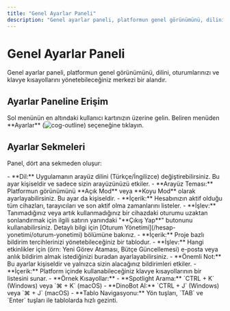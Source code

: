```yaml
---
title: "Genel Ayarlar Paneli"
description: "Genel ayarlar paneli, platformun genel görünümünü, dilini, oturumlarınızı ve klavye kısayollarını yönetebileceğiniz merkezi bir alandır."
---
```


# Genel Ayarlar Paneli

Genel ayarlar paneli, platformun genel görünümünü, dilini, oturumlarınızı ve klavye kısayollarını yönetebileceğiniz merkezi bir alandır.

## Ayarlar Paneline Erişim

<Steps>
  <Step title="Kullanıcı Kartına Gidin">
    Sol menünün en altındaki kullanıcı kartınızın üzerine gelin.
  </Step>
  <Step title="Ayarlar'ı Seçin">
    Beliren menüden **Ayarlar** (<img src="/icons/cog-outline.svg" alt="cog-outline" className="inline align-middle dark:invert" style={{width: '16px', height: '16px', margin: 0}} />) seçeneğine tıklayın.
  </Step>
</Steps>

## Ayarlar Sekmeleri

Panel, dört ana sekmeden oluşur:

<AccordionGroup>
  <Accordion title="Genel">
    - **Dil:** Uygulamanın arayüz dilini (Türkçe/İngilizce) değiştirebilirsiniz. Bu ayar kişiseldir ve sadece sizin arayüzünüzü etkiler.
    - **Arayüz Teması:** Platformun görünümünü **Açık Mod** veya **Koyu Mod** olarak ayarlayabilirsiniz. Bu ayar da kişiseldir.
  </Accordion>
  <Accordion title="Oturumlar">
    - **İçerik:** Hesabınızın aktif olduğu tüm cihazları, tarayıcıları ve son aktif olma zamanlarını listeler.
    - **İşlev:** Tanımadığınız veya artık kullanmadığınız bir cihazdaki oturumu uzaktan sonlandırmak için ilgili satırın yanındaki "**Çıkış Yap**" butonunu kullanabilirsiniz. Detaylı bilgi için [Oturum Yönetimi](/hesap-yonetimi/oturum-yonetimi) bölümüne bakınız.
  </Accordion>
  <Accordion title="Bildirim Ayarları">
    - **İçerik:** Proje bazlı bildirim tercihlerinizi yönetebileceğiniz bir tablodur.
    - **İşlev:** Hangi etkinlikler için (örn: Yeni Görev Ataması, Bütçe Güncellemesi) e-posta veya anlık bildirim almak istediğinizi buradan ayarlayabilirsiniz.
    - **Önemli Not:** Bu ayarlar kişiseldir ve yalnızca sizin alacağınız bildirimleri etkiler.
  </Accordion>
  <Accordion title="Kısayollar">
    - **İçerik:** Platform içinde kullanabileceğiniz klavye kısayollarının bir listesini sunar.
    - **Örnek Kısayollar:**
        - **Spotlight Arama:** `CTRL + K` (Windows) veya `⌘ + K` (macOS)
        - **DinoBot AI:** `CTRL + J` (Windows) veya `⌘ + J` (macOS)
        - **Tablo Navigasyonu:** Yön tuşları, `TAB` ve `Enter` tuşları ile tablolarda hızlı gezinti.
  </Accordion>
</AccordionGroup>
